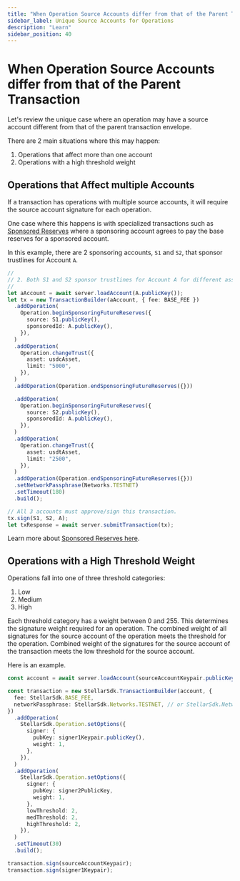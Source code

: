 ```yaml
---
title: "When Operation Source Accounts differ from that of the Parent Transaction"
sidebar_label: Unique Source Accounts for Operations
description: "Learn"
sidebar_position: 40
---
```


# When Operation Source Accounts differ from that of the Parent Transaction

Let's review the unique case where an operation may have a source account different from that of the parent transaction envelope.

There are 2 main situations where this may happen:

1. Operations that affect more than one account
2. Operations with a high threshold weight

## Operations that Affect multiple Accounts

If a transaction has operations with multiple source accounts, it will require the source account signature for each operation.

One case where this happens is with specialized transactions such as [Sponsored Reserves](../../encyclopedia/transactions-specialized/sponsored-reserves) where a sponsoring account agrees to pay the base reserves for a sponsored account.

In this example, there are 2 sponsoring accounts, `S1` and `S2`, that sponsor trustlines for Account `A`.

```ts
//
// 2. Both S1 and S2 sponsor trustlines for Account A for different assets.
//
let aAccount = await server.loadAccount(A.publicKey());
let tx = new TransactionBuilder(aAccount, { fee: BASE_FEE })
  .addOperation(
    Operation.beginSponsoringFutureReserves({
      source: S1.publicKey(),
      sponsoredId: A.publicKey(),
    }),
  )
  .addOperation(
    Operation.changeTrust({
      asset: usdcAsset,
      limit: "5000",
    }),
  )
  .addOperation(Operation.endSponsoringFutureReserves({}))

  .addOperation(
    Operation.beginSponsoringFutureReserves({
      source: S2.publicKey(),
      sponsoredId: A.publicKey(),
    }),
  )
  .addOperation(
    Operation.changeTrust({
      asset: usdtAsset,
      limit: "2500",
    }),
  )
  .addOperation(Operation.endSponsoringFutureReserves({}))
  .setNetworkPassphrase(Networks.TESTNET)
  .setTimeout(180)
  .build();

// All 3 accounts must approve/sign this transaction.
tx.sign(S1, S2, A);
let txResponse = await server.submitTransaction(tx);
```

Learn more about [Sponsored Reserves here](../../encyclopedia/transactions-specialized/sponsored-reserves).

## Operations with a High Threshold Weight

Operations fall into one of three threshold categories:

1. Low
2. Medium
3. High

Each threshold category has a weight between 0 and 255. This determines the signature weight required for an operation. The combined weight of all signatures for the source account of the operation meets the threshold for the operation. Combined weight of the signatures for the source account of the transaction meets the low threshold for the source account.

Here is an example.

```ts
const account = await server.loadAccount(sourceAccountKeypair.publicKey());

const transaction = new StellarSdk.TransactionBuilder(account, {
  fee: StellarSdk.BASE_FEE,
  networkPassphrase: StellarSdk.Networks.TESTNET, // or StellarSdk.Networks.PUBLIC
})
  .addOperation(
    StellarSdk.Operation.setOptions({
      signer: {
        pubKey: signer1Keypair.publicKey(),
        weight: 1,
      },
    }),
  )
  .addOperation(
    StellarSdk.Operation.setOptions({
      signer: {
        pubKey: signer2PublicKey,
        weight: 1,
      },
      lowThreshold: 2,
      medThreshold: 2,
      highThreshold: 2,
    }),
  )
  .setTimeout(30)
  .build();

transaction.sign(sourceAccountKeypair);
transaction.sign(signer1Keypair);
```

